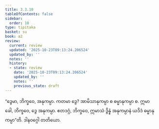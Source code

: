 ```yaml
---
title: 3.3.10
tableOfContents: false
sidebar:
  order: 10
type: tipitaka
basket: su
book: a2
review:
  current: review
  updated: '2025-10-23T09:13:24.206524'
  updated_by: ''
  notes: ''
  history:
  - state: review
    date: '2025-10-23T09:13:24.206524'
    updated_by: ''
    notes: ''
    previous_state: draft
---
```



<ReviewStatus review={frontmatter.review} showDetails={true} />

<HypothesisAnnotation frontmatter={frontmatter} />

<DynamicBreadcrumb />

<Division number="151" book="a2" e="ch" v="15" p="91">

<Paragraph number="242" book="a2">
“ဒွေမာ, ဘိက္ခဝေ, အနုကမ္ပာ. ကတမာ ဒွေ? အာမိသာနုကမ္ပာ စ ဓမ္မာနုကမ္ပာ စ. ဣမာ ခေါ, ဘိက္ခဝေ, ဒွေ အနုကမ္ပာ. ဧတဒဂ္ဂံ, ဘိက္ခဝေ, ဣမာသံ ဒွိန္နံ အနုကမ္ပာနံ ယဒိဒံ ဓမ္မာနုကမ္ပာ”တိ.

</Paragraph>
</Division>

<Paragraph number="243" type="center" book="a2">
ဒါနဝဂ္ဂေါ တတိယော.
</Paragraph>